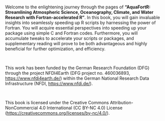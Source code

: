 # &nbsp; {.unnumbered .unlisted} 

 Welcome to the enlightening journey through the pages of **"AquaFortR: Streamlining 
 Atmospheric Science, Oceanography, Climate, and Water Research with Fortran-accelerated R"**. 
 In this book, you will gain invaluable insights into seamlessly speeding up R scripts 
 by harnessing the power of Fortran. You will acquire 
 essential perspectives into speeding up your package using simple C and Fortran codes.
 Furthermore, you will accumulate tweaks to accelerate your scripts or packages, 
 and supplementary reading will prove to be both advantageous and highly beneficial for further 
 optimization, and efficiency. 

&nbsp;

This work has been funded by the German Research Foundation (DFG) through the 
project NFDI4Earth (DFG project no. 460036893, <https://www.nfdi4earth.de/>) 
within the German National Research Data Infrastructure (NFDI, <https://www.nfdi.de/>).

&nbsp;

This book is licensed under the Creative Commons Attribution-NonCommercial 4.0 
International (CC BY-NC 4.0) License (<https://creativecommons.org/licenses/by-nc/4.0/>).
